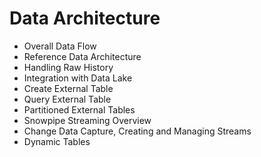 # Data Architecture

- Overall Data Flow
- Reference Data Architecture
- Handling Raw History
- Integration with Data Lake
- Create External Table
- Query External Table
- Partitioned External Tables
- Snowpipe Streaming Overview
- Change Data Capture, Creating and Managing Streams
- Dynamic Tables

